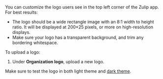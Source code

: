 

<CloudPaidPlansOnly />

You can customize the logo users see in the top left corner
of the Zulip app. For best results:

* The logo should be a wide rectangle image with an 8:1 width to height ratio.
  It will be displayed at 200×25 pixels, or more on high-resolution displays.
* Make sure your logo has a transparent background, and trim any bordering
  whitespace.

To upload a logo:

<FlattenedSteps>
  <NavigationSteps target="settings/organization-profile" />

  1. Under **Organization logo**, upload a new logo.
</FlattenedSteps>

Make sure to test the logo in both light theme and [dark theme](/help/dark-theme).
